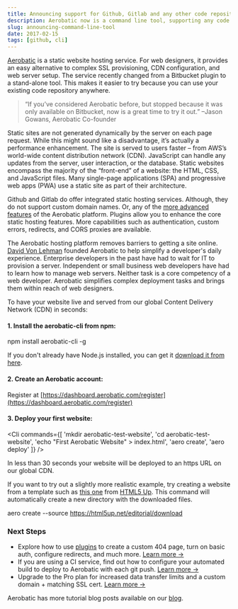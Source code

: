 ```yaml
---
title: Announcing support for Github, Gitlab and any other code repository host
description: Aerobatic now is a command line tool, supporting any code Repository, including Github
slug: announcing-command-line-tool
date: 2017-02-15
tags: [github, cli]
---
```



[Aerobatic](https://www.aerobatic.com) is a static website hosting service. For web designers, it provides an easy alternative to complex SSL provisioning, CDN configuration, and web server setup. The service recently changed from a Bitbucket plugin to a stand-alone tool. This makes it easier to try because you can use your existing code repository anywhere.

> “If you’ve considered Aerobatic before, but stopped because it was only available on Bitbucket, now is a great time to try it out.” –Jason Gowans, Aerobatic Co-founder

Static sites are not generated dynamically by the server on each page request. While this might sound like a disadvantage, it’s actually a performance enhancement. The site is served to users faster – from AWS’s world-wide content distribution network (CDN). JavaScript can handle any updates from the server, user interaction, or the database. Static websites encompass the majority of the “front-end” of a website: the HTML, CSS, and JavaScript files. Many single-page applications (SPA) and progressive web apps (PWA) use a static site as part of their architecture.

Github and Gitlab do offer integrated static hosting services. Although, they do not support custom domain names. Or, any of the [more advanced features](https://www.aerobatic.com/#features) of the Aerobatic platform. Plugins allow you to enhance the core static hosting features. More capabilities such as authentication, custom errors, redirects, and CORS proxies are available.

The Aerobatic hosting platform removes barriers to getting a site online. [David Von Lehman](https://www.aerobatic.com/about/) founded Aerobatic to help simplify a developer's daily experience. Enterprise developers in the past have had to wait for IT to provision a server. Independent or small business web developers have had to learn how to manage web servers. Neither task is a core competency of a web developer. Aerobatic simplifies complex deployment tasks and brings them within reach of web designers.

To have your website live and served from our global Content Delivery Network (CDN) in seconds:

#### 1. Install the aerobatic-cli from npm:

<Cli>npm install aerobatic-cli -g</Cli>

If you don't already have Node.js installed, you can get it [download it from here](https://nodejs.org/en/).

#### 2. Create an Aerobatic account:

Register at [https://dashboard.aerobatic.com/register](https://dashboard.aerobatic.com/register)

#### 3. Deploy your first website:

<Cli
  commands={[
    'mkdir aerobatic-test-website',
    'cd aerobatic-test-website',
    'echo "<html>First Aerobatic Website</html>" > index.html',
    'aero create',
    'aero deploy'
  ]}
/>

In less than 30 seconds your website will be deployed to an https URL on our global CDN.

If you want to try out a slightly more realistic example, try creating a website from a template such as [this one](https://html5up.net/editorial) from [HTML5 Up](https://html5up.net/). This command will automatically create a new directory with the downloaded files.

<Cli>aero create --source https://html5up.net/editorial/download</Cli>

### Next Steps

- Explore how to use [plugins](/docs/configuration/#plugins) to create a custom 404 page, turn on basic auth, configure redirects, and much more. [Learn more &#8594;](/docs/configuration/#plugins)
- If you are using a CI service, find out how to configure your automated build to deploy to Aerobatic with each git push. [Learn more &#8594;](/docs/deployment/#continuous-deployment)
- Upgrade to the Pro plan for increased data transfer limits and a custom domain + matching SSL cert. [Learn more &#8594;](/docs/custom-domains-ssl/)

Aerobatic has more tutorial blog posts available on our [blog](/blog).
